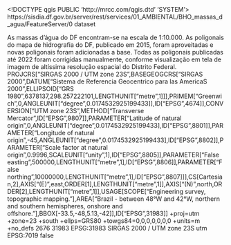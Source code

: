 <!DOCTYPE qgis PUBLIC 'http://mrcc.com/qgis.dtd' 'SYSTEM'>
<qgis version="3.34.4-Prizren">
  <identifier>https://sisdia.df.gov.br/server/rest/services/01_AMBIENTAL/BHO_massas_d_agua/FeatureServer/0</identifier>
  <parentidentifier></parentidentifier>
  <language></language>
  <type>dataset</type>
  <title>BHO massas d'água</title>
  <abstract>As massas d’água do DF encontram-se na escala de 1:10.000. As poligonais do mapa de hidrografia do DF, publicado em 2015, foram aproveitadas e novas poligonais foram adicionadas a base. Todas as poligonais publicadas até 2022 foram corrigidas manualmente, conforme visualização em tela de imagem de altíssima resolução espacial do Distrito Federal.</abstract>
  <links>
    <link name="Fonte" type="WWW:LINK" url="https://sisdia.df.gov.br/server/rest/services/01_AMBIENTAL/BHO_massas_d_agua/FeatureServer/0" size="" description="" format="" mimeType=""/>
  </links>
  <dates/>
  <fees></fees>
  <encoding></encoding>
  <crs>
    <spatialrefsys nativeFormat="Wkt">
      <wkt>PROJCRS["SIRGAS 2000 / UTM zone 23S",BASEGEOGCRS["SIRGAS 2000",DATUM["Sistema de Referencia Geocentrico para las AmericaS 2000",ELLIPSOID["GRS 1980",6378137,298.257222101,LENGTHUNIT["metre",1]]],PRIMEM["Greenwich",0,ANGLEUNIT["degree",0.0174532925199433]],ID["EPSG",4674]],CONVERSION["UTM zone 23S",METHOD["Transverse Mercator",ID["EPSG",9807]],PARAMETER["Latitude of natural origin",0,ANGLEUNIT["degree",0.0174532925199433],ID["EPSG",8801]],PARAMETER["Longitude of natural origin",-45,ANGLEUNIT["degree",0.0174532925199433],ID["EPSG",8802]],PARAMETER["Scale factor at natural origin",0.9996,SCALEUNIT["unity",1],ID["EPSG",8805]],PARAMETER["False easting",500000,LENGTHUNIT["metre",1],ID["EPSG",8806]],PARAMETER["False northing",10000000,LENGTHUNIT["metre",1],ID["EPSG",8807]]],CS[Cartesian,2],AXIS["(E)",east,ORDER[1],LENGTHUNIT["metre",1]],AXIS["(N)",north,ORDER[2],LENGTHUNIT["metre",1]],USAGE[SCOPE["Engineering survey, topographic mapping."],AREA["Brazil - between 48°W and 42°W, northern and southern hemispheres, onshore and offshore."],BBOX[-33.5,-48,5.13,-42]],ID["EPSG",31983]]</wkt>
      <proj4>+proj=utm +zone=23 +south +ellps=GRS80 +towgs84=0,0,0,0,0,0,0 +units=m +no_defs</proj4>
      <srsid>2676</srsid>
      <srid>31983</srid>
      <authid>EPSG:31983</authid>
      <description>SIRGAS 2000 / UTM zone 23S</description>
      <projectionacronym>utm</projectionacronym>
      <ellipsoidacronym>EPSG:7019</ellipsoidacronym>
      <geographicflag>false</geographicflag>
    </spatialrefsys>
  </crs>
  <extent>
    <spatial miny="8221794.59009999968111515" maxy="8284723.80200000014156103" maxx="253325.12889999989420176" maxz="nan" minz="nan" dimensions="2" minx="149889.31099999975413084" crs="EPSG:31983"/>
  </extent>
</qgis>
